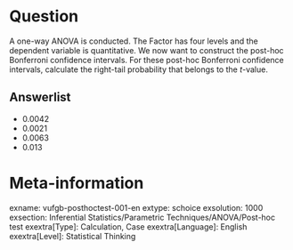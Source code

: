 Question
========
A one-way ANOVA is conducted. The Factor has four levels and the dependent variable is quantitative. We now want to construct the post-hoc Bonferroni confidence intervals. For these post-hoc Bonferroni confidence intervals, calculate the right-tail probability that belongs to the *t*-value.

Answerlist
----------
* 0.0042
* 0.0021
* 0.0063
* 0.013

Meta-information
================
exname: vufgb-posthoctest-001-en
extype: schoice
exsolution: 1000
exsection: Inferential Statistics/Parametric Techniques/ANOVA/Post-hoc test
exextra[Type]: Calculation, Case
exextra[Language]: English
exextra[Level]: Statistical Thinking
